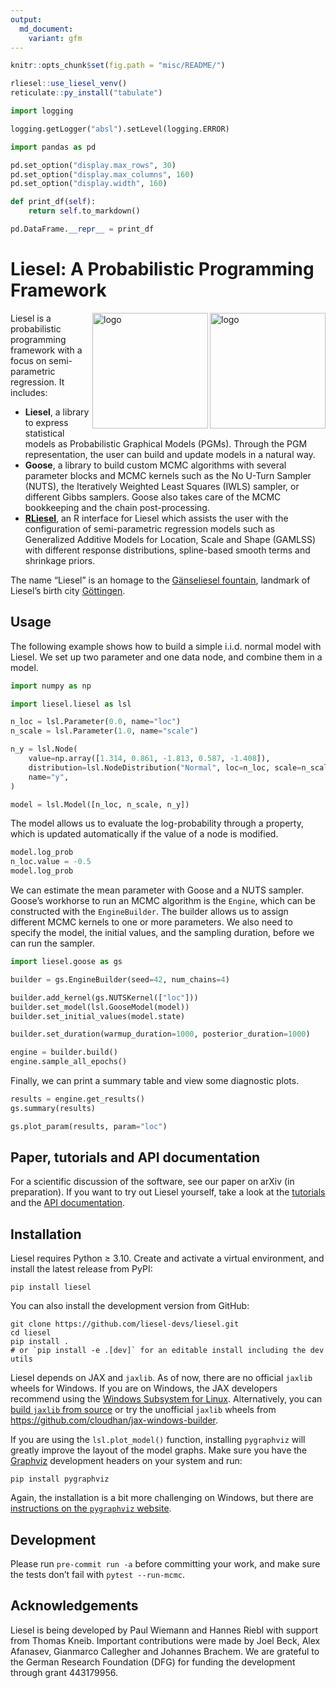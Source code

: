 ```yaml
---
output:
  md_document:
    variant: gfm
---
```


```r
knitr::opts_chunk$set(fig.path = "misc/README/")

rliesel::use_liesel_venv()
reticulate::py_install("tabulate")
```

```python
import logging

logging.getLogger("absl").setLevel(logging.ERROR)
```

```python
import pandas as pd

pd.set_option("display.max_rows", 30)
pd.set_option("display.max_columns", 160)
pd.set_option("display.width", 160)

def print_df(self):
    return self.to_markdown()

pd.DataFrame.__repr__ = print_df
```

# Liesel: A Probabilistic Programming Framework

<img src="misc/logo/logo-light.png#gh-light-mode-only" alt="logo" align="right" width="185">
<img src="misc/logo/logo-dark.png#gh-dark-mode-only" alt="logo" align="right" width="185">

Liesel is a probabilistic programming framework with a focus on semi-parametric regression. It includes:

- **Liesel**, a library to express statistical models as Probabilistic Graphical Models (PGMs). Through the PGM representation, the user can build and update models in a natural way.
- **Goose**, a library to build custom MCMC algorithms with several parameter blocks and MCMC kernels such as the No U-Turn Sampler (NUTS), the Iteratively Weighted Least Squares (IWLS) sampler, or different Gibbs samplers. Goose also takes care of the MCMC bookkeeping and the chain post-processing.
- [**RLiesel**](https://github.com/liesel-devs/rliesel), an R interface for Liesel which assists the user with the configuration of semi-parametric regression models such as Generalized Additive Models for Location, Scale and Shape (GAMLSS) with different response distributions, spline-based smooth terms and shrinkage priors.

The name "Liesel" is an homage to the [Gänseliesel fountain](https://en.wikipedia.org/wiki/G%C3%A4nseliesel), landmark of Liesel's birth city [Göttingen](https://en.wikipedia.org/wiki/G%C3%B6ttingen).

## Usage

The following example shows how to build a simple i.i.d. normal model with Liesel. We set up two parameter and one data node, and combine them in a model.

```python
import numpy as np

import liesel.liesel as lsl

n_loc = lsl.Parameter(0.0, name="loc")
n_scale = lsl.Parameter(1.0, name="scale")

n_y = lsl.Node(
    value=np.array([1.314, 0.861, -1.813, 0.587, -1.408]),
    distribution=lsl.NodeDistribution("Normal", loc=n_loc, scale=n_scale),
    name="y",
)

model = lsl.Model([n_loc, n_scale, n_y])
```

The model allows us to evaluate the log-probability through a property, which is updated automatically if the value of a node is modified.

```python
model.log_prob
n_loc.value = -0.5
model.log_prob
```

We can estimate the mean parameter with Goose and a NUTS sampler. Goose's workhorse to run an MCMC algorithm is the `Engine`, which can be constructed with the `EngineBuilder`. The builder allows us to assign different MCMC kernels to one or more parameters. We also need to specify the model, the initial values, and the sampling duration, before we can run the sampler.

```python
import liesel.goose as gs

builder = gs.EngineBuilder(seed=42, num_chains=4)

builder.add_kernel(gs.NUTSKernel(["loc"]))
builder.set_model(lsl.GooseModel(model))
builder.set_initial_values(model.state)

builder.set_duration(warmup_duration=1000, posterior_duration=1000)

engine = builder.build()
engine.sample_all_epochs()
```

Finally, we can print a summary table and view some diagnostic plots.

```python
results = engine.get_results()
gs.summary(results)
```

```python
gs.plot_param(results, param="loc")
```

## Paper, tutorials and API documentation

For a scientific discussion of the software, see our paper on arXiv (in preparation). If you want to try out Liesel yourself, take a look at the [tutorials](https://liesel-devs.github.io/liesel-tutorials) and the [API documentation](https://liesel-devs.github.io/liesel).

## Installation

Liesel requires Python &ge; 3.10. Create and activate a virtual environment, and install the latest release from PyPI:

```
pip install liesel
```

You can also install the development version from GitHub:

```
git clone https://github.com/liesel-devs/liesel.git
cd liesel
pip install .
# or `pip install -e .[dev]` for an editable install including the dev utils
```

Liesel depends on JAX and `jaxlib`. As of now, there are no official `jaxlib` wheels for Windows. If you are on Windows, the JAX developers recommend using the [Windows Subsystem for Linux](https://docs.microsoft.com/en-us/windows/wsl/about). Alternatively, you can [build `jaxlib` from source](https://jax.readthedocs.io/en/latest/developer.html#additional-notes-for-building-jaxlib-from-source-on-windows) or try the unofficial `jaxlib` wheels from <https://github.com/cloudhan/jax-windows-builder>.

If you are using the `lsl.plot_model()` function, installing `pygraphviz` will greatly improve the layout of the model graphs. Make sure you have the [Graphviz](https://graphviz.org) development headers on your system and run:

```
pip install pygraphviz
```

Again, the installation is a bit more challenging on Windows, but there are [instructions on the `pygraphviz` website](https://pygraphviz.github.io/documentation/stable/install.html#windows).

## Development

Please run `pre-commit run -a` before committing your work, and make sure the tests don't fail with `pytest --run-mcmc`.

## Acknowledgements

Liesel is being developed by Paul Wiemann and Hannes Riebl with support from Thomas Kneib. Important contributions were made by Joel Beck, Alex Afanasev, Gianmarco Callegher and Johannes Brachem. We are grateful to the German Research Foundation (DFG) for funding the development through grant 443179956.
